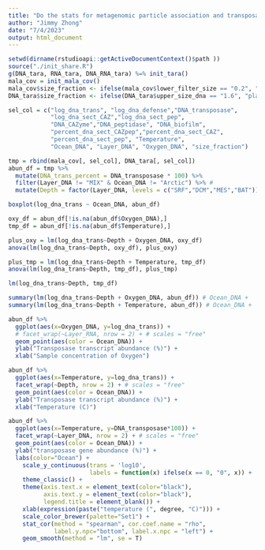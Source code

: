 ```yaml
---
title: "Do the stats for metagenomic particle association and transposase abundance"
author: "Jimmy Zhong"
date: "7/4/2023"
output: html_document
---
```


```r
setwd(dirname(rstudioapi::getActiveDocumentContext()$path ))
source("./init_share.R")
g(DNA_tara, RNA_tara, DNA_RNA_tara) %=% init_tara()
mala_cov = init_mala_cov()
mala_cov$size_fraction <- ifelse(mala_cov$lower_filter_size == "0.2", "planktonic", "particle")
DNA_tara$size_fraction <- ifelse(DNA_tara$upper_size_dna == "1.6", "planktonic", "particle")

sel_col = c("log_dna_trans", "log_dna_defense","DNA_transposase",
            "log_dna_sect_CAZ","log_dna_sect_pep",
            "DNA_CAZyme","DNA_peptidase", "DNA_biofilm",
            "percent_dna_sect_CAZpep","percent_dna_sect_CAZ",
            "percent_dna_sect_pep", "Temperature",
            "Ocean_DNA", "Layer_DNA", "Oxygen_DNA", "size_fraction")

tmp = rbind(mala_cov[, sel_col], DNA_tara[, sel_col])
abun_df = tmp %>%
  mutate(DNA_trans_percent = DNA_transposase * 100) %>%
  filter(Layer_DNA != "MIX" & Ocean_DNA != "Arctic") %>% # 
  mutate(Depth = factor(Layer_DNA, levels = c("SRF","DCM","MES","BAT")))

boxplot(log_dna_trans ~ Ocean_DNA, abun_df)
```


```r
oxy_df = abun_df[!is.na(abun_df$Oxygen_DNA),]
tmp_df = abun_df[!is.na(abun_df$Temperature),]

plus_oxy = lm(log_dna_trans~Depth + Oxygen_DNA, oxy_df)
anova(lm(log_dna_trans~Depth, oxy_df), plus_oxy)

plus_tmp = lm(log_dna_trans~Depth + Temperature, tmp_df)
anova(lm(log_dna_trans~Depth, tmp_df), plus_tmp)

lm(log_dna_trans~Depth, tmp_df)

summary(lm(log_dna_trans~Depth + Oxygen_DNA, abun_df)) # Ocean_DNA + 
summary(lm(log_dna_trans~Depth + Temperature, abun_df)) # Ocean_DNA + 

abun_df %>%
  ggplot(aes(x=Oxygen_DNA, y=log_dna_trans)) +
  # facet_wrap(~Layer_RNA, nrow = 2) + # scales = "free"
  geom_point(aes(color = Ocean_DNA)) + 
  ylab("Transposase transcript abundance (%)") +
  xlab("Sample concentration of Oxygen")

abun_df %>%
  ggplot(aes(x=Temperature, y=log_dna_trans)) +
  facet_wrap(~Depth, nrow = 2) + # scales = "free"
  geom_point(aes(color = Ocean_DNA)) + 
  ylab("Transposase transcript abundance (%)") +
  xlab("Temperature (C)")

abun_df %>%
  ggplot(aes(x=Temperature, y=DNA_transposase*100)) +
  facet_wrap(~Layer_DNA, nrow = 2) + # scales = "free"
  geom_point(aes(color = Ocean_DNA)) + 
  ylab("transposase gene abundance (%)") +
  labs(color="Ocean") +
    scale_y_continuous(trans = 'log10', 
                       labels = function(x) ifelse(x == 0, "0", x)) +
    theme_classic() +
    theme(axis.text.x = element_text(color="black"),
          axis.text.y = element_text(color="black"),
          legend.title = element_blank()) +
    xlab(expression(paste("temperature (", degree, "C)"))) +
    scale_color_brewer(palette="Set1") +
    stat_cor(method = "spearman", cor.coef.name = "rho",
             label.y.npc="bottom", label.x.npc = "left") +
    geom_smooth(method = "lm", se = T)
```



